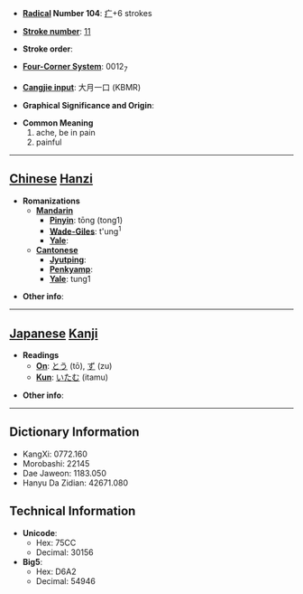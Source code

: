 * '''[[Wiktionary:Chinese radical index| Radical]] Number 104''': [[Wiktionary:Chinese radical index 疒|疒]]+6 strokes

* '''[[Wiktionary:Chinese total strokes index|Stroke number]]''': [[Wiktionary:Chinese total strokes index 11|11]]

* '''Stroke order''': 

* '''[[Wiktionary:Chinese four corner index|Four-Corner System]]''': 0012<sub>7</sub>

* '''[[Wiktionary:Chinese Cangjie index|Cangjie input]]''': 大月一口 (KBMR)

* '''Graphical Significance and Origin''': 

* '''Common Meaning'''
*#ache, be in pain
*# painful


----

== [[Chinese]] [[Hanzi]] ==

* '''Romanizations'''
** '''[[Mandarin]]'''
*** '''[[Pinyin]]''': tōng (tong1)
*** '''[[Wade-Giles]]''': t'ung<sup>1</sup>
*** '''[[Yale]]''': 
** '''[[Cantonese]]'''
*** '''[[Jyutping]]''':
*** '''[[Penkyamp]]''': 
*** '''[[Yale]]''': tung1

* '''Other info''': 

----

== [[Japanese]] [[Kanji]] ==

* '''Readings'''
** '''[[On]]''': [[とう]] (tō), [[ず]] (zu)
** '''[[Kun]]''': [[いたむ]] (itamu)

* '''Other info''':  

----

== Dictionary Information ==

* KangXi: 0772.160
* Morobashi: 22145
* Dae Jaweon: 1183.050
* Hanyu Da Zidian: 42671.080

== Technical Information ==

* '''Unicode''':
** Hex: 75CC
** Decimal: 30156
* '''Big5''':
** Hex: D6A2
** Decimal: 54946